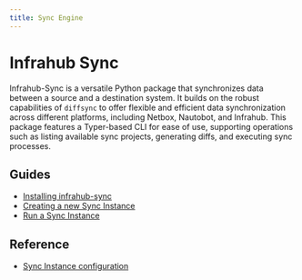 ```yaml
---
title: Sync Engine
---
```


# Infrahub Sync

Infrahub-Sync is a versatile Python package that synchronizes data between a source and a destination system. It builds on the robust capabilities of `diffsync` to offer flexible and efficient data synchronization across different platforms, including Netbox, Nautobot, and Infrahub. This package features a Typer-based CLI for ease of use, supporting operations such as listing available sync projects, generating diffs, and executing sync processes.

## Guides

- [Installing infrahub-sync](/sync/guides/installation)
- [Creating a new Sync Instance](/sync/guides/creation)
- [Run a Sync Instance](/sync/guides/run)

## Reference

- [Sync Instance configuration](/sync/reference/config)
